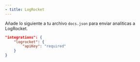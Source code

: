 ```yaml
---
- title: LogRocket
---
```


Añade lo siguiente a tu archivo `docs.json` para enviar analíticas a LogRocket.

```json Analytics options in docs.json
"integrations": {
    "logrocket": {
        "apiKey": "required"
    }
}
```
